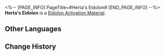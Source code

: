 <%-- [PAGE_INFO]
PageTitle=#Herta's Eidolon#
[END_PAGE_INFO] --%>
{{Item Infobox
|id          = 11013
|image       = Item Herta's Eidolon.png
|type        = Eidolon Activation Material
|invCategory = 
|rarity      = 4
|effect      = 
|description = Material for raising Herta's Eidolon Level.
}}
'''Herta's Eidolon''' is a [[Eidolon Activation Material]].

==Other Languages==
{{Other Languages
|en   = Herta's Eidolon
|zhs  = 【黑塔】的星魂
|zht  = 【黑塔】的星魂
|ja   = 「ヘルタ」の星魂
|ko   = [헤르타]의 성혼
|es   = Eidolon de Herta
|fr   = Eidolon pour Herta
|ru   = Эйдолон Герты
|th   = Eidolon ของ Herta
|vi   = Tinh Hồn Herta
|de   = Hertas Eidolon
|id   = Herta's Eidolon
|pt   = Eidolon de Herta
}}

==Change History==
{{Change History|1.0}}